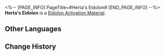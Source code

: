 <%-- [PAGE_INFO]
PageTitle=#Herta's Eidolon#
[END_PAGE_INFO] --%>
{{Item Infobox
|id          = 11013
|image       = Item Herta's Eidolon.png
|type        = Eidolon Activation Material
|invCategory = 
|rarity      = 4
|effect      = 
|description = Material for raising Herta's Eidolon Level.
}}
'''Herta's Eidolon''' is a [[Eidolon Activation Material]].

==Other Languages==
{{Other Languages
|en   = Herta's Eidolon
|zhs  = 【黑塔】的星魂
|zht  = 【黑塔】的星魂
|ja   = 「ヘルタ」の星魂
|ko   = [헤르타]의 성혼
|es   = Eidolon de Herta
|fr   = Eidolon pour Herta
|ru   = Эйдолон Герты
|th   = Eidolon ของ Herta
|vi   = Tinh Hồn Herta
|de   = Hertas Eidolon
|id   = Herta's Eidolon
|pt   = Eidolon de Herta
}}

==Change History==
{{Change History|1.0}}